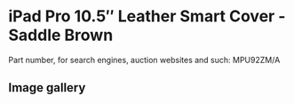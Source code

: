 
# iPad Pro 10.5″ Leather Smart Cover - Saddle Brown

Part number, for search engines, auction websites and such: MPU92ZM/A

## Image gallery

<div style={{ width: "768px" }}>
  <GalleryComponent
    images={[
      {
        original: "/everysource/MPU92.webp",
        thumbnail: "/everypreview/MPU92.webp",
      },
      {
        original: "/everysource/MPU92_AV1_GOLD.webp",
        thumbnail: "/everypreview/MPU92_AV1_GOLD.webp",
      },
      {
        original: "/everysource/MPU92_AV1_SILVER.webp",
        thumbnail: "/everypreview/MPU92_AV1_SILVER.webp",
      },
      {
        original: "/everysource/MPU92_AV1_SPACE_GRAY.webp",
        thumbnail: "/everypreview/MPU92_AV1_SPACE_GRAY.webp",
      },
      {
        original: "/everysource/MPU92_AV2.webp",
        thumbnail: "/everypreview/MPU92_AV2.webp",
      },
      {
        original: "/everysource/MPU92_AV3.webp",
        thumbnail: "/everypreview/MPU92_AV3.webp",
      }
    ]}
  />
</div>